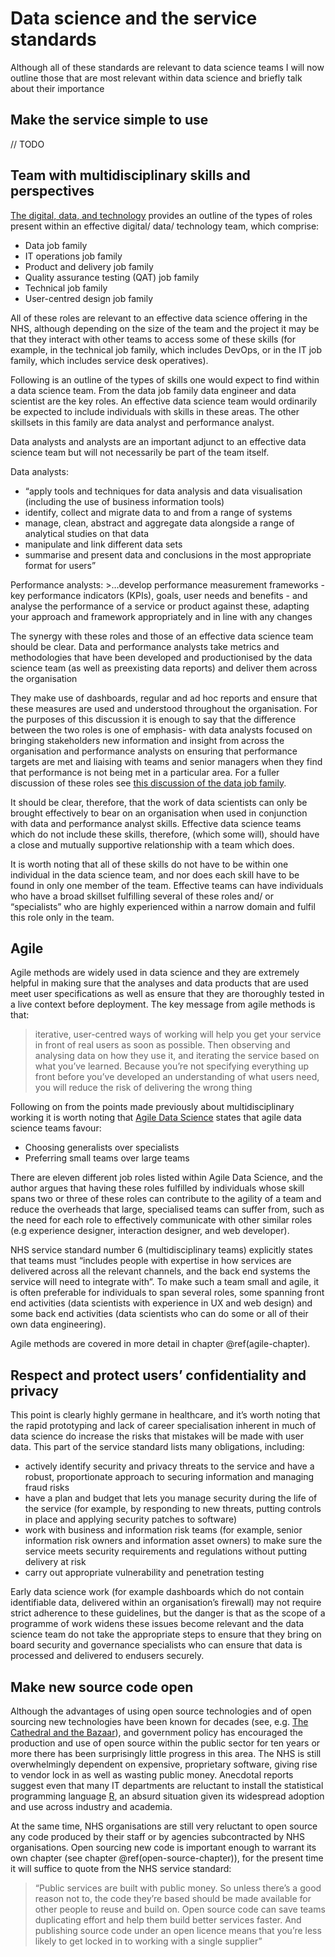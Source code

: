 # Data science and the service standards {#data-science-chapter}

Although all of these standards are relevant to data science teams I will now outline those that are most relevant within data science and briefly talk about their importance

## Make the service simple to use

// TODO

## Team with multidisciplinary skills and perspectives

[The digital, data, and technology](https://www.gov.uk/government/collections/digital-data-and-technology-profession-capability-framework) provides an outline of the types of roles present within an effective digital/ data/ technology team, which comprise:

  * Data job family
  * IT operations job family
  * Product and delivery job family
  * Quality assurance testing (QAT) job family
  * Technical job family
  * User-centred design job family

All of these roles are relevant to an effective data science offering in the NHS, although depending on the size of the team and the project it may be that they interact with other teams to access some of these skills (for example, in the technical job family, which includes DevOps, or in the IT job family, which includes service desk operatives).

Following is an outline of the types of skills one would expect to find within a data science team. From the data job family data engineer and data scientist are the key roles. An effective data science team would ordinarily be expected to include individuals with skills in these areas. The other skillsets in this family are data analyst and performance analyst.

Data analysts and analysts are an important adjunct to an effective data science team but will not necessarily be part of the team itself.

Data analysts:

  * "apply tools and techniques for data analysis and data visualisation (including the use of business information tools)
  * identify, collect and migrate data to and from a range of systems
  * manage, clean, abstract and aggregate data alongside a range of analytical studies on that data
  * manipulate and link different data sets
  * summarise and present data and conclusions in the most appropriate format for users"

Performance analysts:
>...develop performance measurement frameworks - key performance indicators (KPIs), goals, user needs and benefits - and analyse the performance of a service or product against these, adapting your approach and framework appropriately and in line with any changes

The synergy with these roles and those of an effective data science team should be clear. Data and performance analysts take metrics and methodologies that have been developed and productionised by the data science team (as well as preexisting data reports) and deliver them across the organisation

They make use of dashboards, regular and ad hoc reports and ensure that these measures are used and understood throughout the organisation. For the purposes of this discussion it is enough to say that the difference between the two roles is one of emphasis- with data analysts focused on bringing stakeholders new information and insight from across the organisation and performance analysts on ensuring that performance targets are met and liaising with teams and senior managers when they find that performance is not being met in a particular area. For a fuller discussion of these roles see [this discussion of the data job family](https://www.gov.uk/government/collections/digital-data-and-technology-profession-capability-framework#data-job-family).

It should be clear, therefore, that the work of data scientists can only be brought effectively to bear on an organisation when used in conjunction with data and performance analyst skills. Effective data science teams which do not include these skills, therefore, (which some will), should have a close and mutually supportive relationship with a team which does.

It is worth noting that all of these skills do not have to be within one individual in the data science team, and nor does each skill have to be found in only one member of the team. Effective teams can have individuals who have a broad skillset fulfilling several of these roles and/ or "specialists" who are highly experienced within a narrow domain and fulfil this role only in the team.

## Agile

Agile methods are widely used in data science and they are extremely helpful in making sure that the analyses and data products that are used meet user specifications as well as ensure that they are thoroughly tested in a live context before deployment. The key message from agile methods is that:

>iterative, user-centred ways of working will help you get your service in front of real users as soon as possible. Then observing and analysing data on how they use it, and iterating the service based on what you've learned. Because you're not specifying everything up front before you've developed an understanding of what users need, you will reduce the risk of delivering the wrong thing

Following on from the points made previously about multidisciplinary working it is worth noting that [Agile Data Science](https://www.oreilly.com/library/view/agile-data-science/9781491960103/ch01.html) states that agile data science teams favour:

  * Choosing generalists over specialists
  * Preferring small teams over large teams

There are eleven different job roles listed within Agile Data Science, and the author argues that having these roles fulfilled by individuals whose skill spans two or three of these roles can contribute to the agility of a team and reduce the overheads that large, specialised teams can suffer from, such as the need for each role to effectively communicate with other similar roles (e.g experience designer, interaction designer, and web developer).

NHS service standard number 6 (multidisciplinary teams) explicitly states that teams must "includes people with expertise in how services are delivered across all the relevant channels, and the back end systems the service will need to integrate with". To make such a team small and agile, it is often preferable for individuals to span several roles, some spanning front end activities (data scientists with experience in UX and web design) and some back end activities (data scientists who can do some or all of their own data engineering).

Agile methods are covered in more detail in chapter \@ref(agile-chapter).

## Respect and protect users’ confidentiality and privacy

This point is clearly highly germane in healthcare, and it's worth noting that the rapid prototyping and lack of career specialisation inherent in much of data science do increase the risks that mistakes will be made with user data. This part of the service standard lists many obligations, including:

  * actively identify security and privacy threats to the service and have a robust, proportionate approach to securing information and managing fraud risks
  * have a plan and budget that lets you manage security during the life of the service (for example, by responding to new threats, putting controls in place and applying security patches to software)
  * work with business and information risk teams (for example, senior information risk owners and information asset owners) to make sure the service meets security requirements and regulations without putting delivery at risk
  * carry out appropriate vulnerability and penetration testing

Early data science work (for example dashboards which do not contain identifiable data, delivered within an organisation's firewall) may not require strict adherence to these guidelines, but the danger is that as the scope of a programme of work widens these issues become relevant and the data science team do not take the appropriate steps to ensure that they bring on board security and governance specialists who can ensure that data is processed and delivered to endusers securely.

## Make new source code open

Although the advantages of using open source technologies and of open sourcing new technologies have been known for decades (see, e.g. [The Cathedral and the Bazaar](https://en.wikipedia.org/wiki/The_Cathedral_and_the_Bazaar)), and government policy has encouraged the production and use of open source within the public sector for ten years or more there has been surprisingly little progress in this area. The NHS is still overwhelmingly dependent on expensive, proprietary software, giving rise to vendor lock in as well as wasting public money. Anecdotal reports suggest even that many IT departments are reluctant to install the statistical programming language [R](https://cran.r-project.org/), an absurd situation given its widespread adoption and use across industry and academia.

At the same time, NHS organisations are still very reluctant to open source any code produced by their staff or by agencies subcontracted by NHS organisations. Open sourcing new code is important enough to warrant its own chapter (see chapter \@ref(open-source-chapter)), for the present time it will suffice to quote from the NHS service standard:

>"Public services are built with public money. So unless there's a good reason not to, the code they're based should be made available for other people to reuse and build on.
Open source code can save teams duplicating effort and help them build better services faster. And publishing source code under an open licence means that you're less likely to get locked in to working with a single supplier"
